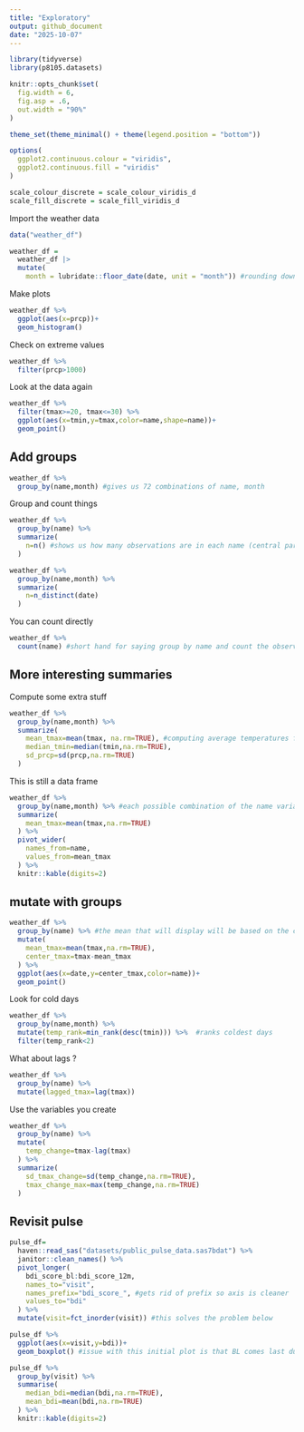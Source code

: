 ```yaml
---
title: "Exploratory"
output: github_document
date: "2025-10-07"
---
```


```r
library(tidyverse)
library(p8105.datasets)

knitr::opts_chunk$set(
  fig.width = 6,
  fig.asp = .6,
  out.width = "90%"
)

theme_set(theme_minimal() + theme(legend.position = "bottom"))

options(
  ggplot2.continuous.colour = "viridis",
  ggplot2.continuous.fill = "viridis"
)

scale_colour_discrete = scale_colour_viridis_d
scale_fill_discrete = scale_fill_viridis_d

```

Import the weather data 

```r
data("weather_df")

weather_df = 
  weather_df |>
  mutate(
    month = lubridate::floor_date(date, unit = "month")) #rounding down the months ; essentially creating categorical variable 
```

Make plots 

```r
weather_df %>% 
  ggplot(aes(x=prcp))+
  geom_histogram()
```

Check on extreme values 
```r
weather_df %>% 
  filter(prcp>1000)
```

Look at the data again 
```r
weather_df %>% 
  filter(tmax>=20, tmax<=30) %>% 
  ggplot(aes(x=tmin,y=tmax,color=name,shape=name))+
  geom_point()
```

## Add groups 

```r
weather_df %>% 
  group_by(name,month) #gives us 72 combinations of name, month 
```

Group and count things 

```r
weather_df %>% 
  group_by(name) %>% 
  summarize(
    n=n() #shows us how many observations are in each name (central park, molokai, waterhole)
  )
```

```r
weather_df %>% 
  group_by(name,month) %>% 
  summarize(
    n=n_distinct(date)
  )
```

You can count directly 

```r
weather_df %>% 
  count(name) #short hand for saying group by name and count the observations under these 
```

## More interesting summaries 

Compute some extra stuff 
```r
weather_df %>% 
  group_by(name,month) %>% 
  summarize(
    mean_tmax=mean(tmax, na.rm=TRUE), #computing average temperatures for each month since that's what we grouped by; if observation is missing then you get an NA 
    median_tmin=median(tmin,na.rm=TRUE),
    sd_prcp=sd(prcp,na.rm=TRUE)
  )
```

This is still a data frame 
```r
weather_df %>% 
  group_by(name,month) %>% #each possible combination of the name variable and month variable will define a distinct group 
  summarize(
    mean_tmax=mean(tmax,na.rm=TRUE)
  ) %>% 
  pivot_wider(
    names_from=name,
    values_from=mean_tmax
  ) %>% 
  knitr::kable(digits=2)
```

## mutate with groups 

```r
weather_df %>% 
  group_by(name) %>% #the mean that will display will be based on the central park, waterhole, molokai 
  mutate(
    mean_tmax=mean(tmax,na.rm=TRUE),
    center_tmax=tmax-mean_tmax
  ) %>% 
  ggplot(aes(x=date,y=center_tmax,color=name))+
  geom_point()
```

Look for cold days 
```r
weather_df %>% 
  group_by(name,month) %>% 
  mutate(temp_rank=min_rank(desc(tmin))) %>%  #ranks coldest days 
  filter(temp_rank<2)
```

What about lags ? 

```r
weather_df %>% 
  group_by(name) %>% 
  mutate(lagged_tmax=lag(tmax))
```

Use the variables you create 
```r
weather_df %>% 
  group_by(name) %>% 
  mutate(
    temp_change=tmax-lag(tmax)
  ) %>% 
  summarize(
    sd_tmax_change=sd(temp_change,na.rm=TRUE),
    tmax_change_max=max(temp_change,na.rm=TRUE)
  )
```

## Revisit pulse 
```r
pulse_df=
  haven::read_sas("datasets/public_pulse_data.sas7bdat") %>% 
  janitor::clean_names() %>% 
  pivot_longer(
    bdi_score_bl:bdi_score_12m,
    names_to="visit",
    names_prefix="bdi_score_", #gets rid of prefix so axis is cleaner 
    values_to="bdi"
  ) %>% 
  mutate(visit=fct_inorder(visit)) #this solves the problem below

pulse_df %>% 
  ggplot(aes(x=visit,y=bdi))+
  geom_boxplot() #issue with this initial plot is that BL comes last due to alphabetical 

pulse_df %>% 
  group_by(visit) %>% 
  summarise(
    median_bdi=median(bdi,na.rm=TRUE),
    mean_bdi=mean(bdi,na.rm=TRUE)
  ) %>% 
  knitr::kable(digits=2)
```




